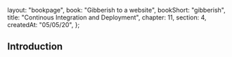   layout: "bookpage",
  book: "Gibberish to a website",
  bookShort: "gibberish",
  title: "Continous Integration and Deployment",
  chapter: 11,
  section: 4,
  createdAt: "05/05/20",
};

## Introduction
